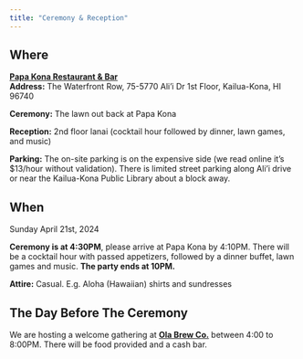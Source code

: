 ```yaml
---
title: "Ceremony & Reception"
---
```


## Where

[**Papa Kona Restaurant & Bar**](https://maps.app.goo.gl/677HX182K87oJH5TA){target="_blank"} <br>
**Address:** The Waterfront Row, 75-5770 Ali'i Dr 1st Floor, Kailua-Kona, HI 96740 <br>

**Ceremony:** The lawn out back at Papa Kona

**Reception:** 2nd floor lanai (cocktail hour followed by dinner, lawn games, and music) 

**Parking:** The on-site parking is on the expensive side (we read online it's $13/hour without validation). 
There is limited street parking along Ali'i drive or near the Kailua-Kona Public Library about a block away.

## When

Sunday April 21st, 2024

**Ceremony is at 4:30PM**, please arrive at Papa Kona by 4:10PM. There will be a
cocktail hour with passed appetizers, followed by a dinner buffet, lawn games and music. 
**The party ends at 10PM.**

**Attire:** Casual. E.g. Aloha (Hawaiian) shirts and sundresses

## The Day Before The Ceremony
We are hosting a welcome gathering at [**Ola Brew Co.**](https://maps.app.goo.gl/dUPGKs3xDBVJxnFY6){target="_blank"}
between 4:00 to 8:00PM. There will be food provided and a cash bar. 